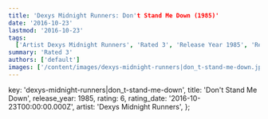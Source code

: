 ```yaml
---
title: 'Dexys Midnight Runners: Don't Stand Me Down (1985)'
date: '2016-10-23'
lastmod: '2016-10-23'
tags:
  ['Artist Dexys Midnight Runners', 'Rated 3', 'Release Year 1985', 'Release Decade 1980']
summary: 'Rated 3'
authors: ['default']
images: ['/content/images/dexys-midnight-runners|don_t-stand-me-down.jpg']
---
```


  key: 'dexys-midnight-runners|don_t-stand-me-down',
  title: 'Don't Stand Me Down',
  release_year: 1985,
  rating: 6,
  rating_date: '2016-10-23T00:00:00.000Z',
  artist: 'Dexys Midnight Runners',
};

<MusicRating data={data} />

